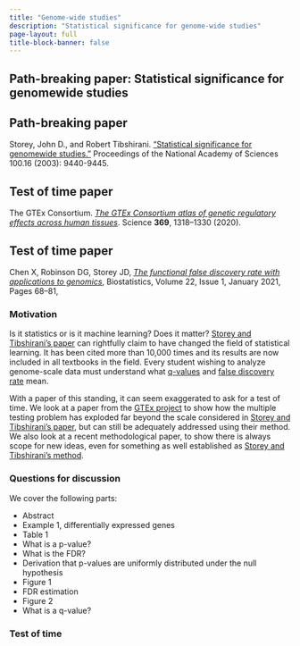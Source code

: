 ```yaml
---
title: "Genome-wide studies"
description: "Statistical significance for genome-wide studies"
page-layout: full
title-block-banner: false
---
```



## Path-breaking paper: Statistical significance for genomewide studies


::: {.callout-tip}
## Path-breaking  paper

Storey, John D., and Robert Tibshirani. ["Statistical significance for genomewide studies."](https://www.pnas.org/doi/10.1073/pnas.1530509100) Proceedings of the National Academy of Sciences 100.16 (2003): 9440-9445.
:::


::: {.callout-note}
## Test of time  paper

The GTEx Consortium. [*The GTEx Consortium atlas of genetic regulatory effects across human tissues*](https://doi.org/10.1126/science.aaz1776). Science **369**, 1318--1330 (2020).
:::

::: {.callout-note}
## Test of time  paper

Chen X, Robinson DG, Storey JD, [*The functional false discovery rate with applications to genomics*](https://doi.org/10.1093/biostatistics/kxz010), Biostatistics, Volume 22, Issue 1, January 2021, Pages 68–81, 
:::


### Motivation

Is it statistics or is it machine learning? Does it matter? [Storey and Tibshirani's paper](https://www.pnas.org/doi/10.1073/pnas.1530509100) can rightfully claim to have changed the field of statistical learning. It has been cited more than 10,000 times and its results are now included in all textbooks in the field. Every student wishing to analyze genome-scale data must understand what [q-values](https://en.wikipedia.org/wiki/Q-value_(statistics)) and [false discovery rate](https://en.wikipedia.org/wiki/False_discovery_rate) mean.

With a paper of this standing, it can seem exaggerated to ask for a test of time. We look at a paper from the [GTEx project](https://www.gtexportal.org/) to show how the multiple testing problem has exploded far beyond the scale considered in [Storey and Tibshirani's paper](https://www.pnas.org/doi/10.1073/pnas.1530509100), but can still be adequately addressed using their method. We also look at a recent methodological paper, to show there is always scope for new ideas, even for something as well established as [Storey and Tibshirani's method](https://www.pnas.org/doi/10.1073/pnas.1530509100).

### Questions for discussion

We cover the following parts:

- Abstract
- Example 1, differentially expressed genes
- Table 1
- What is a p-value?
- What is the FDR?
- Derivation that p-values are uniformly distributed under the null hypothesis
- Figure 1
- FDR estimation
- Figure 2
- What is a q-value?

### Test of time
